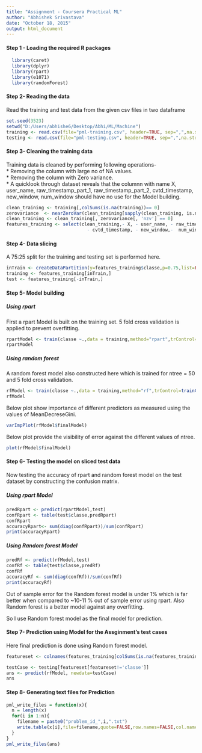 ```yaml
---
title: "Assignment - Coursera Practical ML"
author: "Abhishek Srivastava"
date: "October 18, 2015"
output: html_document
---
```


#### Step 1 - **Loading the required R packages**
 
```r
  library(caret)
  library(dplyr)
  library(rpart)
  library(e1071)
  library(randomForest)
```

#### Step 2- **Reading the data**
 Read the training and test data from the given csv files in two dataframe
 
```r
set.seed(3523)
setwd("D:/Users/abhishe6/Desktop/Abhi/ML/Machine")
training <- read.csv(file="pml-training.csv", header=TRUE, sep=",",na.strings=c("#DIV/0!"," ", "", "NA", "NAs", "NULL"))
testing <- read.csv(file="pml-testing.csv", header=TRUE, sep=",",na.strings=c("#DIV/0!"," ", "", "NA", "NAs", "NULL"))
```

#### Step 3- **Cleaning the training data** 
Training data is cleaned by performing following operations-  
* Removing the column with large no of NA values.  
* Removing the column with Zero variance.  
* A quicklook through dataset reveals that the columnn with name X, user_name, raw_timestamp_part_1, raw_timestamp_part_2, cvtd_timestamp, new_window, num_window should have no use for the Model building. 

```r
clean_training <- training[,colSums(is.na(training))== 0]
zerovariance  <- nearZeroVar(clean_training[sapply(clean_training, is.numeric)], saveMetrics=TRUE)
clean_training <- clean_training[, zerovariance[, 'nzv'] == 0] 
features_training <- select(clean_training,- X, - user_name, - raw_timestamp_part_1,- raw_timestamp_part_2,
                              - cvtd_timestamp, - new_window,-  num_window )
```



#### Step 4- **Data slicing**
A 75:25 split for the training and testing set is performed here.

```r
inTrain <- createDataPartition(y=features_training$classe,p=0.75,list=FALSE)
training <- features_training[inTrain,]
test <- features_training[-inTrain,]
```

#### Step 5- **Model building**

##### ***Using rpart***
  First a rpart Model is built on the training set. 5 fold cross validation is applied to prevent overfitting. 
```r
rpartModel <- train(classe ~.,data = training,method="rpart",trControl=trainControl(method="cv",number=5),tuneLength=50)
rpartModel
```
  
##### ***Using random forest***  
  A random forest model also constructed here which is trained for ntree = 50 and 5 fold cross validation.
```r
rfModel <- train(classe ~.,data = training,method="rf",trControl=trainControl(method="cv",number=5),ntree=50)
rfModel
```

Below plot show importance of different predictors as measured using the values of MeanDecreseGini.
```r
varImpPlot(rfModel$finalModel) 
```

Below plot provide the visibility of error against the different values of ntree. 
```r
plot(rfModel$finalModel)
```


#### Step 6- **Testing the model on sliced test data**   
 Now testing the accuracy of rpart and random forest model on the test dataset by constructing the confusion matrix.  
 
##### ***Using rpart Model***
```r
predRpart <- predict(rpartModel,test)
confRpart <- table(test$classe,predRpart)
confRpart
accuracyRpart<- sum(diag(confRpart))/sum(confRpart)
print(accuracyRpart)

```

##### ***Using Random forest Model***
```r
predRf <- predict(rfModel,test)
confRf <- table(test$classe,predRf)
confRf
accuracyRf <- sum(diag(confRf))/sum(confRf)
print(accuracyRf)

```
Out of sample error for the Random forest model is under 1% which is far better when compared to ~10-11 % out of sample error using rpart. Also Random forest is a better model against any overfitting.

So  I use Random forest model as the final model for prediction.


#### Step 7- **Prediction using Model for the Assginment's test cases**
Here final prediction is done using Random forest model.
```r
featureset <- colnames(features_training[colSums(is.na(features_training)) == 0])

testCase <- testing[featureset[featureset!='classe']]
ans <- predict(rfModel, newdata=testCase)
ans
```
#### Step 8- **Generating text files for Prediction**

```r
pml_write_files = function(x){
  n = length(x)
  for(i in 1:n){
    filename = paste0("problem_id_",i,".txt")
    write.table(x[i],file=filename,quote=FALSE,row.names=FALSE,col.names=FALSE)
  }
}
pml_write_files(ans)

```

